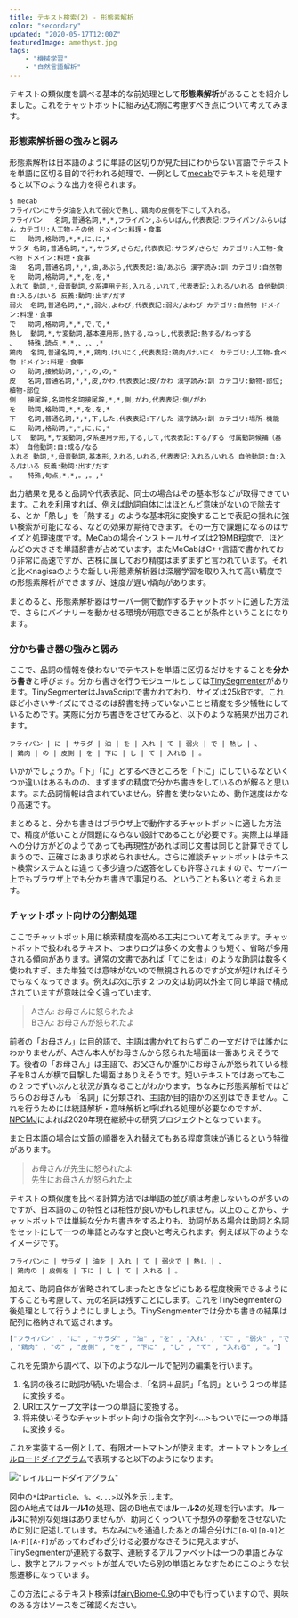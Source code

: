 ```yaml
---
title: テキスト検索(2) - 形態素解析
color: "secondary"
updated: "2020-05-17T12:00Z"
featuredImage: amethyst.jpg
tags: 
    - "機械学習"
    - "自然言語解析"
---
```


テキストの類似度を調べる基本的な前処理として**形態素解析**があることを紹介しました。これをチャットボットに組み込む際に考慮すべき点について考えてみます。

### 形態素解析器の強みと弱み

形態素解析は日本語のように単語の区切りが見た目にわからない言語でテキストを単語に区切る目的で行われる処理で、一例として[mecab](https://taku910.github.io/mecab/)でテキストを処理すると以下のような出力を得られます。

```shell-session
$ mecab
フライパンにサラダ油を入れて弱火で熱し、鶏肉の皮側を下にして入れる。
フライパン	名詞,普通名詞,*,*,フライパン,ふらいぱん,代表表記:フライパン/ふらいぱん カテゴリ:人工物-その他 ドメイン:料理・食事
に	助詞,格助詞,*,*,に,に,*
サラダ	名詞,普通名詞,*,*,サラダ,さらだ,代表表記:サラダ/さらだ カテゴリ:人工物-食べ物 ドメイン:料理・食事
油	名詞,普通名詞,*,*,油,あぶら,代表表記:油/あぶら 漢字読み:訓 カテゴリ:自然物
を	助詞,格助詞,*,*,を,を,*
入れて	動詞,*,母音動詞,タ系連用テ形,入れる,いれて,代表表記:入れる/いれる 自他動詞:自:入る/はいる 反義:動詞:出す/だす
弱火	名詞,普通名詞,*,*,弱火,よわび,代表表記:弱火/よわび カテゴリ:自然物 ドメイン:料理・食事
で	助詞,格助詞,*,*,で,で,*
熱し	動詞,*,サ変動詞,基本連用形,熱する,ねっし,代表表記:熱する/ねっする
、	特殊,読点,*,*,、,、,*
鶏肉	名詞,普通名詞,*,*,鶏肉,けいにく,代表表記:鶏肉/けいにく カテゴリ:人工物-食べ物 ドメイン:料理・食事
の	助詞,接続助詞,*,*,の,の,*
皮	名詞,普通名詞,*,*,皮,かわ,代表表記:皮/かわ 漢字読み:訓 カテゴリ:動物-部位;植物-部位
側	接尾辞,名詞性名詞接尾辞,*,*,側,がわ,代表表記:側/がわ
を	助詞,格助詞,*,*,を,を,*
下	名詞,普通名詞,*,*,下,した,代表表記:下/した 漢字読み:訓 カテゴリ:場所-機能
に	助詞,格助詞,*,*,に,に,*
して	動詞,*,サ変動詞,タ系連用テ形,する,して,代表表記:する/する 付属動詞候補（基本） 自他動詞:自:成る/なる
入れる	動詞,*,母音動詞,基本形,入れる,いれる,代表表記:入れる/いれる 自他動詞:自:入る/はいる 反義:動詞:出す/だす
。	特殊,句点,*,*,。,。,*
```

出力結果を見ると品詞や代表表記、同士の場合はその基本形などが取得できています。これを利用すれば、例えば助詞自体にはほとんど意味がないので除去する、とか「熱し」を「熱する」のような基本形に変換することで表記の揺れに強い検索が可能になる、などの効果が期待できます。その一方で課題になるのはサイズと処理速度です。MeCabの場合インストールサイズは219MB程度で、ほとんどの大きさを単語辞書が占めています。またMeCabはC++言語で書かれており非常に高速ですが、古株に属しており精度はまずまずと言われています。それと比べnagisaのような新しい形態素解析器は深層学習を取り入れて高い精度での形態素解析ができますが、速度が遅い傾向があります。  

まとめると、形態素解析器はサーバー側で動作するチャットボットに適した方法で、さらにバイナリーを動かせる環境が用意できることが条件ということになります。

### 分かち書き器の強みと弱み

ここで、品詞の情報を使わないでテキストを単語に区切るだけをすることを**分かち書き**と呼びます。分かち書きを行うモジュールとしては[TinySegmenter](http://chasen.org/~taku/software/TinySegmenter/)があります。TinySegmenterはJavaScriptで書かれており、サイズは25kBです。これほど小さいサイズにできるのは辞書を持っていないことと精度を多少犠牲にしているためです。実際に分かち書きをさせてみると、以下のような結果が出力されます。

```shell-session
フライパン | に | サラダ | 油 | を | 入れ | て | 弱火 | で | 熱し | 、 
| 鶏肉 | の | 皮側 | を | 下に | し | て | 入れる | 。
```
いかがでしょうか。「下」「に」とするべきところを「下に」にしているなどいくつか違いはあるものの、まずまずの精度で分かち書きをしているのが解ると思います。また品詞情報は含まれていません。辞書を使わないため、動作速度はかなり高速です。

まとめると、分かち書きはブラウザ上で動作するチャットボットに適した方法で、精度が低いことが問題にならない設計であることが必要です。実際上は単語への分け方がどのようであっても再現性があれば同じ文書は同じと計算できてしまうので、正確さはあまり求められません。さらに雑談チャットボットはテキスト検索システムとは違って多少違った返答をしても許容されますので、サーバー上でもブラウザ上でも分かち書きで事足りる、ということも多いと考えられます。


### チャットボット向けの分割処理

ここでチャットボット用に検索精度を高める工夫について考えてみます。チャットボットで扱われるテキスト、つまりログは多くの文書よりも短く、省略が多用される傾向があります。通常の文書であれば「てにをは」のような助詞は数多く使われすぎ、また単独では意味がないので無視されるのですが文が短ければそうでもなくなってきます。例えば次に示す２つの文は助詞以外全て同じ単語で構成されていますが意味は全く違っています。

> Aさん: お母さんに怒られたよ  
> Bさん: お母さんが怒られたよ

前者の「お母さん」は目的語で、主語は書かれておらずこの一文だけでは誰かはわかりませんが、Aさん本人がお母さんから怒られた場面は一番ありえそうです。後者の「お母さん」は主語で、お父さんか誰かにお母さんが怒られている様子をBさんが横で目撃した場面はありえそうです。短いテキストではあってもこの２つでずいぶんと状況が異なることがわかります。ちなみに形態素解析ではどちらのお母さんも「名詞」に分類され、主語か目的語かの区別はできません。これを行うためには統語解析・意味解析と呼ばれる処理が必要なのですが、[NPCMJ](http://npcmj.ninjal.ac.jp/)によれば2020年現在継続中の研究プロジェクトとなっています。

また日本語の場合は文節の順番を入れ替えてもある程度意味が通じるという特徴があります。

> お母さんが先生に怒られたよ  
> 先生にお母さんが怒られたよ

テキストの類似度を比べる計算方法では単語の並び順は考慮しないものが多いのですが、日本語のこの特性とは相性が良いかもしれません。以上のことから、チャットボットでは単純な分かち書きをするよりも、助詞がある場合は助詞と名詞をセットにして一つの単語とみなすと良いと考えられます。例えば以下のようなイメージです。

```shell-session
フライパンに | サラダ | 油を | 入れ | て | 弱火で | 熱し | 、 
| 鶏肉の | 皮側を | 下に | し | て | 入れる | 。
```

加えて、助詞自体が省略されてしまったときなどにもある程度検索できるようにすることも考慮して、元の名詞は残すことにします。これをTinySegmenterの後処理として行うようにしましょう。TinySengmenterでは分かち書きの結果は配列に格納されて返されます。

```js
["フライパン" , "に" , "サラダ" , "油" , "を" , "入れ" , "て" , "弱火" , "で" , "熱し" , 、 
, "鶏肉" , "の" , "皮側" , "を" , "下に" , "し" , "て" , "入れる" , "。"]
```

これを先頭から調べて、以下のようなルールで配列の編集を行います。

1. 名詞の後ろに助詞が続いた場合は、「名詞＋品詞」「名詞」という２つの単語に変換する。
1. URIエスケープ文字は一つの単語に変換する。
1. 将来使いそうなチャットボット向けの指令文字列<...>もついでに一つの単語に変換する。

これを実装する一例として、有限オートマトンが使えます。オートマトンを[レイルロードダイアグラム](https://bottlecaps.de/rr/ui)で表現すると以下のようになります。

!["レイルロードダイアグラム"](./diagram-marked.png)

図中の`*`は`Particle`、`%`、`<...>`以外を示します。  
図のA地点では**ルール1**の処理、図のB地点では**ルール2**の処理を行います。**ルール3**に特別な処理はありませんが、助詞とくっついて予想外の挙動をさせないために別に記述しています。ちなみに`%`を通過したあとの場合分けに`[0-9][0-9]`と`[A-F][A-F]`があってわざわざ分ける必要がなさそうに見えますが、TinySegmenterが連続する数字、連続するアルファベットは一つの単語とみなし、数字とアルファベットが並んでいたら別の単語とみなすためにこのような状態遷移になっています。 

この方法によるテキスト検索は[fairyBiome-0.9](https://github.com/shinichi-kato/fairyBiome0.9)の中でも行っていますので、興味のある方はソースをご確認ください。